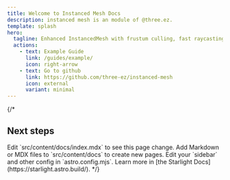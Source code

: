 ```yaml
---
title: Welcome to Instanced Mesh Docs
description: instanced mesh is an module of @three.ez.
template: splash
hero:
  tagline: Enhanced InstancedMesh with frustum culling, fast raycasting (using BVH), sorting, visibility management and more.
  actions:
    - text: Example Guide
      link: /guides/example/
      icon: right-arrow
    - text: Go to github
      link: https://github.com/three-ez/instanced-mesh
      icon: external
      variant: minimal
---
```

{/* 

## Next steps

<CardGrid stagger>
	<Card title="Update content" icon="pencil">
		Edit `src/content/docs/index.mdx` to see this page change.
	</Card>
	<Card title="Add new content" icon="add-document">
		Add Markdown or MDX files to `src/content/docs` to create new pages.
	</Card>
	<Card title="Configure your site" icon="setting">
		Edit your `sidebar` and other config in `astro.config.mjs`.
	</Card>
	<Card title="Read the docs" icon="open-book">
		Learn more in [the Starlight Docs](https://starlight.astro.build/).
	</Card>
</CardGrid> */}
